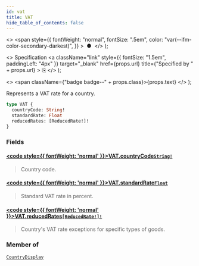 ```yaml
---
id: vat
title: VAT
hide_table_of_contents: false
---
```


  <>
    <span
      style={{
        fontWeight: "normal",
        fontSize: ".5em",
        color: "var(--ifm-color-secondary-darkest)",
      }}
    >
      &nbsp;●&nbsp;
    </span>
  </>
);

  <>
    Specification
    <a
      className="link"
      style={{ fontSize: "1.5em", paddingLeft: "4px" }}
      target="\_blank"
      href={props.url}
      title={"Specified by " + props.url}
    >
      ⎘
    </a>
  </>
);

  <>
    <span className={"badge badge--" + props.class}>{props.text}</span>
  </>
);

Represents a VAT rate for a country.

```graphql
type VAT {
  countryCode: String!
  standardRate: Float
  reducedRates: [ReducedRate!]!
}
```

### Fields

#### [<code style={{ fontWeight: 'normal' }}>VAT.<b>countryCode</b></code>](#)<Bullet />[`String!`](../../../api-reference/miscellaneous/scalars/string) <Badge class="secondary" text="non-null"/> <Badge class="secondary" text="scalar"/> <Badge class="secondary" text="miscellaneous"/>

> Country code.

#### [<code style={{ fontWeight: 'normal' }}>VAT.<b>standardRate</b></code>](#)<Bullet />[`Float`](../../../api-reference/miscellaneous/scalars/float) <Badge class="secondary" text="scalar"/> <Badge class="secondary" text="miscellaneous"/>

> Standard VAT rate in percent.

#### [<code style={{ fontWeight: 'normal' }}>VAT.<b>reducedRates</b></code>](#)<Bullet />[`[ReducedRate!]!`](../../../api-reference/miscellaneous/objects/reduced-rate) <Badge class="secondary" text="non-null"/> <Badge class="secondary" text="object"/> <Badge class="secondary" text="miscellaneous"/>

> Country's VAT rate exceptions for specific types of goods.

### Member of

[`CountryDisplay`](../../../api-reference/miscellaneous/objects/country-display) <Badge class="secondary" text="object"/>
